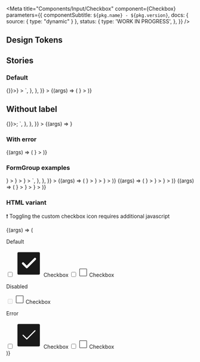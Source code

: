 

<Meta
  title="Components/Input/Checkbox"
  component={Checkbox}
  parameters={{
    componentSubtitle: `${pkg.name} - ${pkg.version}`,
    docs: { source: { type: "dynamic" } },
    status: {
      type: 'WORK IN PROGRESS',
    },
  }}
/>

<Description markdown={readme} />

## Design Tokens

<DesignTokenDocBlock categoryName="Checkbox" viewType="table" />

## Stories

### Default

<Canvas>
  <Story
    name="Default"
    args={{}}
    parameters={{
      docs: {
        source: {
          code: `
<FormControlLabel
  label="Checkbox"
  control={<Checkbox onChange={() => {}}></Checkbox>}
></FormControlLabel>
`,
        },
      },
    }}
  >
    {(args) => (
      <FormControlLabel
        label="Checkbox"
        control={<Checkbox onChange={action("Checkbox action")} {...args}></Checkbox>}
      ></FormControlLabel>
    )}
  </Story>
</Canvas>

## Without label

<Canvas>
  <Story
    name="Without label"
    args={{}}
    parameters={{
      docs: {
        source: {
          code: `
const ReactCheckBox = <Checkbox onChange={() => {}}></Checkbox>;
`,
        },
      },
    }}
  >
    {(args) => <Checkbox onChange={action("Checkbox action")} {...args}></Checkbox>}
  </Story>
</Canvas>

### With error

<Canvas>
  <Story name="Error" args={{ error: true }}>
    {(args) => (
      <FormControlLabel
        label="Checkbox"
        control={<Checkbox onChange={action("Checkbox action")} {...args}></Checkbox>}
      ></FormControlLabel>
    )}
  </Story>
</Canvas>

### FormGroup examples

<Canvas>
  <Story
    name="FormGroup example"
    args={{}}
    parameters={{
      docs: {
        source: {
          code: `
<FormGroup label="Label" helperText="Helper text">
  <FormControlLabel
    label="Checkbox"
    control={<Checkbox></Checkbox>}
  ></FormControlLabel>
  <FormControlLabel
    label="Checkbox"
    control={<Checkbox></Checkbox>}
  ></FormControlLabel>
  <FormControlLabel
    label="Checkbox"
    control={<Checkbox></Checkbox>}
  ></FormControlLabel>
</FormGroup>
`,
        },
      },
    }}
  >
    {(args) => (
      <FormGroup label="Label" helperText="Helper text">
        <FormControlLabel
          label="Checkbox"
          control={<Checkbox onChange={action("Checkbox action")} {...args}></Checkbox>}
        ></FormControlLabel>
        <FormControlLabel
          label="Checkbox"
          control={<Checkbox onChange={action("Checkbox action")} {...args}></Checkbox>}
        ></FormControlLabel>
        <FormControlLabel
          label="Checkbox"
          control={<Checkbox onChange={action("Checkbox action")} {...args}></Checkbox>}
        ></FormControlLabel>
      </FormGroup>
    )}
  </Story>
</Canvas>

<Canvas>
  <Story name="FormGroup error" args={{}}>
    {(args) => (
      <FormGroup label="Label" helperText="You can show errors" error>
        <FormControlLabel
          label="Checkbox"
          control={<Checkbox error checked onChange={action("Checkbox action")} {...args}></Checkbox>}
        ></FormControlLabel>
        <FormControlLabel
          label="Checkbox"
          control={<Checkbox onChange={action("Checkbox action")} {...args}></Checkbox>}
        ></FormControlLabel>
        <FormControlLabel
          label="Checkbox"
          control={<Checkbox onChange={action("Checkbox action")} {...args}></Checkbox>}
        ></FormControlLabel>
      </FormGroup>
    )}
  </Story>
</Canvas>

<Canvas>
  <Story name="FormGroup disabled" args={{}}>
    {(args) => (
      <FormGroup label="Label" helperText="Disabled checkboxes">
        <FormControlLabel
          label="Checkbox"
          control={<Checkbox disabled checked onChange={action("Checkbox action")} {...args}></Checkbox>}
        ></FormControlLabel>
        <FormControlLabel
          label="Checkbox"
          control={<Checkbox disabled onChange={action("Checkbox action")} {...args}></Checkbox>}
        ></FormControlLabel>
        <FormControlLabel
          label="Checkbox"
          control={<Checkbox onChange={action("Checkbox action")} {...args}></Checkbox>}
        ></FormControlLabel>
      </FormGroup>
    )}
  </Story>
</Canvas>

### HTML variant
❗️ Toggling the custom checkbox icon requires additional javascript

<Canvas>
  <Story name="HTML Checkbox" args={{}}>
    {(args) => (
      <div>
        <div>
          <p class="utrecht-heading-5">Default</p>
          <label class="denhaag-form-control-label">
            <span class="denhaag-checkbox denhaag-checkbox--checked" aria-disabled="false">
              <input class="denhaag-checkbox__input" type="checkbox" />
              <svg
                xmlns="http://www.w3.org/2000/svg"
                width="72"
                height="72"
                viewBox="0 0 24 24"
                class="denhaag-checkbox__icon"
                focusable="false"
                aria-hidden="true"
                shape-rendering="auto"
              >
                <rect
                  x="-9.5"
                  y="-9.5"
                  rx="0.5"
                  ry="0.5"
                  width="19"
                  height="19"
                  transform="translate(12 12)"
                  stroke="currentColor"
                  fill="currentColor"
                ></rect>
                <path
                  d="M17.663 8l-7.333 7.333L6.997 12"
                  stroke="#fff"
                  stroke-width="2"
                  stroke-linecap="round"
                  stroke-linejoin="round"
                  fill="none"
                ></path>
              </svg>
            </span>
            <span class="denhaag-form-control-label__label">Checkbox</span>
          </label>
          <label class="denhaag-form-control-label">
            <span class="denhaag-checkbox" aria-disabled="false">
              <input class="denhaag-checkbox__input" type="checkbox" />
              <svg
                xmlns="http://www.w3.org/2000/svg"
                width="24"
                height="24"
                class="denhaag-checkbox__icon"
                focusable="false"
                viewBox="0 0 24 24"
                aria-hidden="true"
                shape-rendering="auto"
              >
                <rect
                  x="-9.5"
                  y="-9.5"
                  rx="0.5"
                  ry="0.5"
                  width="19"
                  height="19"
                  transform="translate(12 12)"
                  stroke="currentColor"
                  fill="#fff"
                ></rect>
              </svg>
            </span>
            <span class="denhaag-form-control-label__label">Checkbox</span>
          </label>
        </div>
        <div>
          <p class="utrecht-heading-5">Disabled</p>
          <label class="denhaag-form-control-label denhaag-form-control-label--disabled">
            <span class="denhaag-checkbox denhaag-checkbox--disabled" aria-disabled="true" tab-index="-1">
              <input class="denhaag-checkbox__input" type="checkbox" disabled />
              <svg
                xmlns="http://www.w3.org/2000/svg"
                width="24"
                height="24"
                class="denhaag-checkbox__icon"
                focusable="false"
                viewBox="0 0 24 24"
                aria-hidden="true"
                shape-rendering="auto"
              >
                <rect
                  x="-9.5"
                  y="-9.5"
                  rx="0.5"
                  ry="0.5"
                  width="19"
                  height="19"
                  transform="translate(12 12)"
                  stroke="currentColor"
                  fill="#fff"
                ></rect>
              </svg>
            </span>
            <span class="denhaag-form-control-label__label">Checkbox</span>
          </label>
        </div>
        <div>
          <p class="utrecht-heading-5">Error</p>
          <label class="denhaag-form-control-label">
            <span class="denhaag-checkbox denhaag-checkbox--error denhaag-checkbox--checked" aria-disabled="false">
              <input class="denhaag-checkbox__input" type="checkbox" />
              <svg
                xmlns="http://www.w3.org/2000/svg"
                width="72"
                height="72"
                viewBox="0 0 24 24"
                class="denhaag-checkbox__icon"
                focusable="false"
                aria-hidden="true"
                shape-rendering="auto"
              >
                <rect
                  x="-9.5"
                  y="-9.5"
                  rx="0.5"
                  ry="0.5"
                  width="19"
                  height="19"
                  transform="translate(12 12)"
                  stroke="currentColor"
                  fill="currentColor"
                ></rect>
                <path
                  d="M17.663 8l-7.333 7.333L6.997 12"
                  stroke="#fff"
                  strokeWidth="2"
                  stroke-linecap="round"
                  stroke-linejoin="round"
                  fill="none"
                ></path>
              </svg>
            </span>
            <span class="denhaag-form-control-label__label">Checkbox</span>
          </label>
          <label class="denhaag-form-control-label">
            <span class="denhaag-checkbox denhaag-checkbox--error" aria-disabled="false">
              <input class="denhaag-checkbox__input" type="checkbox" />
              <svg
                xmlns="http://www.w3.org/2000/svg"
                width="24"
                height="24"
                class="denhaag-checkbox__icon"
                focusable="false"
                viewBox="0 0 24 24"
                aria-hidden="true"
                shape-rendering="auto"
              >
                <rect
                  x="-9.5"
                  y="-9.5"
                  rx="0.5"
                  ry="0.5"
                  width="19"
                  height="19"
                  transform="translate(12 12)"
                  stroke="currentColor"
                  fill="#fff"
                ></rect>
              </svg>
            </span>
            <span class="denhaag-form-control-label__label">Checkbox</span>
          </label>
        </div>
      </div>
    )}
  </Story>
</Canvas>
